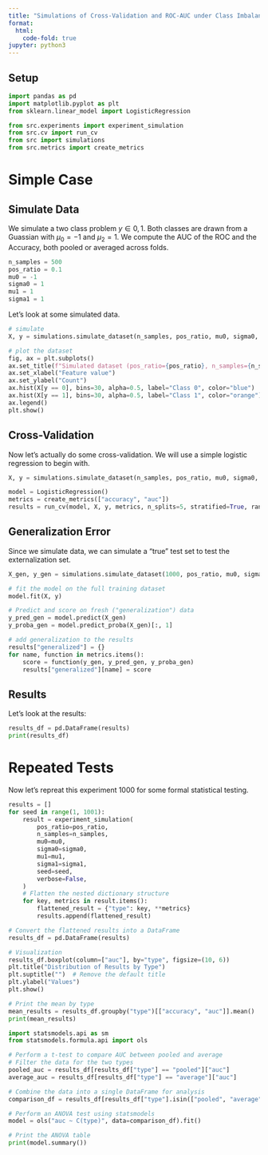 ```yaml
---
title: "Simulations of Cross‑Validation and ROC‑AUC under Class Imbalance"
format:
  html:
    code-fold: true
jupyter: python3
---
```


## Setup

```python
import pandas as pd
import matplotlib.pyplot as plt
from sklearn.linear_model import LogisticRegression

from src.experiments import experiment_simulation
from src.cv import run_cv
from src import simulations
from src.metrics import create_metrics
```

# Simple Case
## Simulate Data 
We simulate a two class problem $y\in{0,1}$. Both classes are drawn from a Guassian with $\mu_0=-1$ and $\mu_2=1$. We compute the AUC of the ROC and the Accuracy, both pooled or averaged across folds. 

```python
n_samples = 500
pos_ratio = 0.1
mu0 = -1
sigma0 = 1
mu1 = 1
sigma1 = 1
```

Let's look at some simulated data.
```python
# simulate
X, y = simulations.simulate_dataset(n_samples, pos_ratio, mu0, sigma0, mu1, sigma1, seed=1)

# plot the dataset
fig, ax = plt.subplots()
ax.set_title(f"Simulated dataset (pos_ratio={pos_ratio}, n_samples={n_samples})")
ax.set_xlabel("Feature value")
ax.set_ylabel("Count")
ax.hist(X[y == 0], bins=30, alpha=0.5, label="Class 0", color="blue")
ax.hist(X[y == 1], bins=30, alpha=0.5, label="Class 1", color="orange")
ax.legend()
plt.show()
```
## Cross-Validation
Now let's actually do some cross-validation. We will use a simple logistic regression to begin with.

```python
X, y = simulations.simulate_dataset(n_samples, pos_ratio, mu0, sigma0, mu1, sigma1, seed=1)

model = LogisticRegression()
metrics = create_metrics(["accuracy", "auc"])
results = run_cv(model, X, y, metrics, n_splits=5, stratified=True, random_state=1)
```

## Generalization Error
Since we simulate data, we can simulate a "true" test set to test the externalization set.
```python
X_gen, y_gen = simulations.simulate_dataset(1000, pos_ratio, mu0, sigma0, mu1, sigma1, seed=100)

# fit the model on the full training dataset
model.fit(X, y)

# Predict and score on fresh ("generalization") data
y_pred_gen = model.predict(X_gen)
y_proba_gen = model.predict_proba(X_gen)[:, 1]

# add generalization to the results
results["generalized"] = {}
for name, function in metrics.items():
    score = function(y_gen, y_pred_gen, y_proba_gen)
    results["generalized"][name] = score
```

## Results
Let's look at the results:
```python
results_df = pd.DataFrame(results)
print(results_df)
```

# Repeated Tests
Now let's repreat this experiment 1000 for some formal statistical testing.

```python
results = []
for seed in range(1, 1001):
    result = experiment_simulation(
        pos_ratio=pos_ratio,
        n_samples=n_samples,
        mu0=mu0,
        sigma0=sigma0,
        mu1=mu1,
        sigma1=sigma1,
        seed=seed,
        verbose=False,
    )
    # Flatten the nested dictionary structure
    for key, metrics in result.items():
        flattened_result = {"type": key, **metrics}
        results.append(flattened_result)

# Convert the flattened results into a DataFrame
results_df = pd.DataFrame(results)

# Visualization
results_df.boxplot(column=["auc"], by="type", figsize=(10, 6))
plt.title("Distribution of Results by Type")
plt.suptitle("")  # Remove the default title
plt.ylabel("Values")
plt.show()

# Print the mean by type
mean_results = results_df.groupby("type")[["accuracy", "auc"]].mean()
print(mean_results)
```

```python
import statsmodels.api as sm
from statsmodels.formula.api import ols

# Perform a t-test to compare AUC between pooled and average
# Filter the data for the two types
pooled_auc = results_df[results_df["type"] == "pooled"]["auc"]
average_auc = results_df[results_df["type"] == "average"]["auc"]

# Combine the data into a single DataFrame for analysis
comparison_df = results_df[results_df["type"].isin(["pooled", "average"])]

# Perform an ANOVA test using statsmodels
model = ols("auc ~ C(type)", data=comparison_df).fit()

# Print the ANOVA table
print(model.summary())
```

